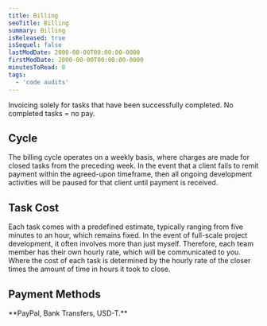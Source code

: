 ```yaml
---
title: Billing
seoTitle: Billing
summary: Billing
isReleased: true
isSequel: false
lastModDate: 2000-00-00T00:00:00-0000
firstModDate: 2000-00-00T00:00:00-0000
minutesToRead: 0
tags:
  - 'code audits'
---
```

<C>
Invoicing solely for <L href="/services/glossary#tasks">tasks</L> that have been successfully completed.
</C>

<C>
No completed tasks = no pay.
</C>
<H2>Cycle</H2>


<C>
The billing cycle operates on a weekly basis, where charges are made for closed tasks from the preceding week.
</C>



<C>
In the event that a client fails to remit payment within the agreed-upon timeframe, then all ongoing development activities will be paused for that client until payment is received.
</C>




<H2 id="task-cost">
Task Cost
</H2>


<C>
Each task comes with a predefined estimate, typically ranging from five minutes to an hour, which remains fixed. In the event of full-scale <L href="/services/full-software-solution">project development</L>, it often involves more than just myself. Therefore, each <L href="/services/glossary#team">team</L> member has their own hourly rate, which will be <L href="/services/communication">communicated</L> to you. Where the cost of each task is determined by the hourly rate of the closer times the amount of time in hours it took to close.

</C>


<H2>
Payment Methods
</H2>


<C>
**PayPal, Bank Transfers, USD-T.**
</C>
